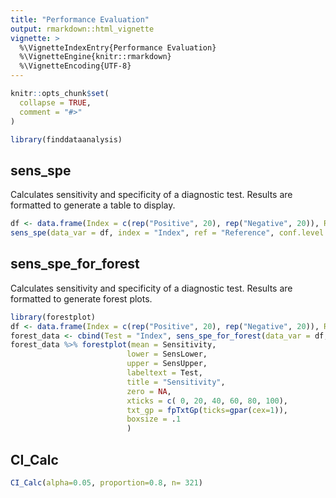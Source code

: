 ```yaml
---
title: "Performance Evaluation"
output: rmarkdown::html_vignette
vignette: >
  %\VignetteIndexEntry{Performance Evaluation}
  %\VignetteEngine{knitr::rmarkdown}
  %\VignetteEncoding{UTF-8}
---
```


```r
knitr::opts_chunk$set(
  collapse = TRUE,
  comment = "#>"
)
```

```r
library(finddataanalysis)
```

<!-- This vignette is generated by fusen: do not edit by hand -->

<!--
 You need to run the 'description' chunk in the '0-dev_history.Rmd' file before continuing your code there.
-->


## sens_spe

Calculates sensitivity and specificity of a diagnostic test.
Results are formatted to generate a table to display.
    

  

```r
df <- data.frame(Index = c(rep("Positive", 20), rep("Negative", 20)), Reference = c(rep("Positive", 10), rep("Negative", 30)))
sens_spe(data_var = df, index = "Index", ref = "Reference", conf.level = 0.95)
```

  

  

## sens_spe_for_forest 

Calculates sensitivity and specificity of a diagnostic test.
Results are formatted to generate forest plots.
    

  

```r
library(forestplot)
df <- data.frame(Index = c(rep("Positive", 20), rep("Negative", 20)), Reference = c(rep("Positive", 30), rep("Negative", 10)))
forest_data <- cbind(Test = "Index", sens_spe_for_forest(data_var = df, index = "Index", ref = "Reference", conf.level = 0.95))
forest_data %>% forestplot(mean = Sensitivity, 
                          lower = SensLower, 
                          upper = SensUpper, 
                          labeltext = Test,
                          title = "Sensitivity",
                          zero = NA,
                          xticks = c( 0, 20, 40, 60, 80, 100),
                          txt_gp = fpTxtGp(ticks=gpar(cex=1)),
                          boxsize = .1
                          )
```

  

  

## CI_Calc

    

  

```r
CI_Calc(alpha=0.05, proportion=0.8, n= 321)
```

  

  


